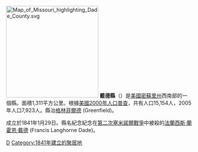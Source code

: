 {{noteTA
|T=zh-hans:戴德县 (密苏里州);zh-hk:戴德縣 (密蘇里州);zh-tw:戴德郡 (密蘇里州);
}}

{{Otheruses|戴德縣|subject=美國密蘇里州的一個縣|other=同名的縣}}
[[File:Map_of_Missouri_highlighting_Dade_County.svg|250px]]
'''戴德縣'''（{{lang-en|Dade County}}）是[[美國|美國]][[密蘇里州|密蘇里州]]西南部的一個縣。面積1,311平方公里。根據[[美國2000年人口普查|美國2000年人口普查]]，共有人口15,154人，2005年人口7,923人。縣治[[格林菲爾德_(密蘇里州)|格林菲爾德]] (Greenfield)。

成立於1841年1月29日。縣名紀念紀念在[[第二次塞米諾爾戰爭|第二次塞米諾爾戰爭]]中被殺的[[法蘭西斯·蘭霍恩·戴德|法蘭西斯·蘭霍恩·戴德]] (Francis Langhorne Dade)。

[[Category:密蘇里州行政區劃|D]]
[[Category:1841年建立的聚居地|Category:1841年建立的聚居地]]